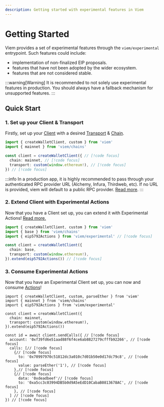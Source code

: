 ```yaml
---
description: Getting started with experimental features in Viem
---
```


# Getting Started

Viem provides a set of experimental features through the `viem/experimental` entrypoint. Such features could include: 

- implementation of non-finalized EIP proposals.
- features that have not been adopted by the wider ecosystem.
- features that are not considered stable.

:::warning[Warning]
It is recommended to not solely use experimental features in production. You should always have a fallback mechanism for unsupported features.
:::

## Quick Start

### 1. Set up your Client & Transport

Firstly, set up your [Client](/docs/clients/intro) with a desired [Transport](/docs/clients/intro) & [Chain](/docs/chains/introduction).

```ts
import { createWalletClient, custom } from 'viem'
import { mainnet } from 'viem/chains'

const client = createWalletClient({ // [!code focus]
  chain: mainnet, // [!code focus]
  transport: custom(window.ethereum!), // [!code focus]
}) // [!code focus]
```

:::info
In a production app, it is highly recommended to pass through your authenticated RPC provider URL (Alchemy, Infura, Thirdweb, etc). If no URL is provided, viem will default to a public RPC provider. [Read more](/docs/clients/transports/http#usage).
:::

### 2. Extend Client with Experimental Actions

Now that you have a Client set up, you can extend it with Experimental Actions! [Read more.](/experimental/client)

```ts
import { createWalletClient, custom } from 'viem'
import { base } from 'viem/chains'
import { eip5792Actions } from 'viem/experimental' // [!code focus]

const client = createWalletClient({
  chain: base,
  transport: custom(window.ethereum!),
}).extend(eip5792Actions()) // [!code focus]
```

### 3. Consume Experimental Actions

Now that you have an Experimental Client set up, you can now and consume [Actions](/experimental/eip5792/sendCalls)!

```tsx
import { createWalletClient, custom, parseEther } from 'viem'
import { mainnet } from 'viem/chains'
import { eip5792Actions } from 'viem/experimental'

const client = createWalletClient({
  chain: mainnet,
  transport: custom(window.ethereum!),
}).extend(eip5792Actions()) 

const id = await client.sendCalls({ // [!code focus]
  account: '0xf39fd6e51aad88f6f4ce6ab8827279cfffb92266', // [!code focus]
  calls: [// [!code focus]
    {// [!code focus]
      to: '0x70997970c51812dc3a010c7d01b50e0d17dc79c8', // [!code focus]
      value: parseEther('1'), // [!code focus]
    },// [!code focus]
    {// [!code focus]
      data: '0xdeadbeef'// [!code focus]
      to: '0xa5cc3c03994DB5b0d9A5eEdD10CabaB0813678AC', // [!code focus]
    }, // [!code focus]
  ] // [!code focus]
}) // [!code focus]
```

